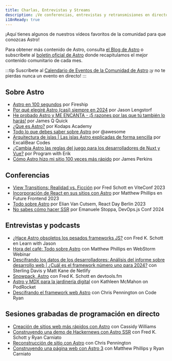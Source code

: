 ```yaml
---
title: Charlas, Entrevistas y Streams
description: ¡Ve conferencias, entrevistas y retransmisiones en directo sobre Astro!
i18nReady: true
---
```



¡Aquí tienes algunos de nuestros vídeos favoritos de la comunidad para que conozcas Astro!

Para obtener más contenido de Astro, consulta [el Blog de Astro](https://astro.build/blog/) o subscríbete al [boletín oficial de Astro](https://astro.build/newsletter/signup) donde recapitulamos el mejor contenido comunitario de cada mes.


:::tip
Suscríbete al [Calendario de Eventos de la Comunidad de Astro](https://calendar.google.com/calendar/embed?src=c_g6re3u5gkl0mug3ktn1dibqhfk%40group.calendar.google.com) ¡y no te pierdas nunca un evento en directo!
:::

## Sobre Astro

- [Astro en 100 segundos](https://www.youtube.com/watch?v=dsTXcSeAZq8) por Fireship
- [Por qué elegiré Astro (casi) siempre en 2024](https://www.youtube.com/watch?v=kssIEqSJeMI) por Jason Lengstorf
- [He probado Astro y ME ENCANTA - ¡5 razones por las que tú también lo harás!](https://www.youtube.com/watch?v=wND4lSml31A) por James Q Quick
- [¿Que es Astro?](https://www.youtube.com/watch?v=oQDErNNzdwU) por Kodaps Academy
- [Todo lo que debes saber sobre Astro](https://www.youtube.com/watch?v=rRxuVOutmFQ) por @awesome
- [Arquitectura de islas | Las islas Astro explicadas de forma sencilla](https://www.youtube.com/watch?v=kwqlP6Pe0SI) por ExcaliBear Codes
- [¿Cambia Astro las reglas del juego para los desarrolladores de Nuxt y Vue?](https://www.youtube.com/watch?v=Sq7eKxPqfSo) por Program with Erik
- [Cómo Astro hizo mi sitio 100 veces más rápido](https://www.youtube.com/watch?v=cOxA3kMYtkM) por James Perkins

## Conferencias

- [View Transitions: Realidad vs. Ficción](https://www.youtube.com/watch?v=iT-3amHK7tA&list=PLqGQbXn_GDmkOsHI7-Wrbv1GgAA4tJZhg&index=29)  por Fred Schott en ViteConf 2023
- [Incorporación de React en sus sitios con Astro](https://www.youtube.com/watch?v=Fouws8iKPKQ) por Matthew Phillips en Future Frontend 2023
- [Todo sobre Astro](https://www.youtube.com/watch?v=WKXHFIulZ9g) por Elian Van Cutsem, React Day Berlin 2023
- [No sabes cómo hacer SSR](https://portal.gitnation.org/contents/you-dont-know-how-to-ssr) por Emanuele Stoppa, DevOps.js Conf 2024

## Entrevistas y podcasts

- [¿Hace Astro obsoletos los pesados frameworks JS?](https://www.youtube.com/watch?v=4Ohi9G-RCcE) con Fred K. Schott en Learn with Jason
- [Hora del café: Todo sobre Astro](https://www.youtube.com/watch?v=3eyedOP83fw) con Matthew Phillips en WebStorm Webinar
- [Descifrando los datos de los desarrolladores: Análisis del informe sobre desarrollo web | ¿Cuál es el framework número uno para 2024?](https://youtu.be/2vqIHyz6iKs?si=vLcyzm07teC6v7u5&t=1679) con Sterling Davis y Matt Kane de Netlify
- [Snowpack, Astro](https://www.devtools.fm/episode/14) con Fred K. Schott en devtools.fm
- [Astro y MDX para la jardinería digital](https://podrocket.logrocket.com/astro-mdx-kathleen-mcmahon) con Kathleen McMahon on PodRocket
- [Descifrando el framework web Astro](https://www.youtube.com/watch?v=4PKT8x78yOQ) con Chris Pennington on Code Ryan

## Sesiones grabadas de programación en directo

- [Creación de sitios web más rápidos con Astro](https://www.youtube.com/watch?v=0eka27P4Pr4) con Cassidy Williams
- [Construyendo una demo de Hackernews con Astro SSR](https://www.youtube.com/watch?v=2ZEMb_H-LYE) con Fred K. Schott y Ryan Carniato
- [Reconstrucción de sitio con Astro](https://www.youtube.com/watch?v=VDGEpachpwc) con Chris Pennington
- [Construyendo una página web con Astro 3](https://www.youtube.com/watch?v=2zhYwg_nBqQ) con Matthew Phillips y Ryan Carniato
